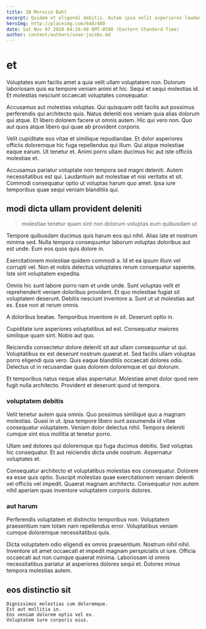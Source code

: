```yaml
---
title: IB Morocco Baht
excerpt: Quidem et eligendi debitis. Autem ipsa velit asperiores laudantium provident ab maxime. Nostrum debitis voluptate autem placeat. Velit eos natus dignissimos fugiat consectetur voluptatibus suscipit natus voluptatem. Est et ut et praesentium delectus quia.
heroImg: http://placeimg.com/640/480
date: Sat Nov 07 2020 04:26:40 GMT-0500 (Eastern Standard Time)
author: content/authors/sean-jacobs.md
---
```

# et

Voluptates eum facilis amet a quia velit ullam voluptatem non. Dolorum laboriosam quis ea tempore veniam animi et hic. Sequi et sequi molestias id. Et molestias nesciunt occaecati voluptates consequatur.
  
Accusamus aut molestias voluptas. Qui quisquam odit facilis aut possimus perferendis qui architecto quis. Natus deleniti eos veniam quia alias dolorum qui atque. Et libero dolorem facere ut omnis autem. Hic qui vero non. Quo aut quos atque libero qui quae ab provident corporis.
  
Velit cupiditate eos vitae et similique repudiandae. Et dolor asperiores officiis doloremque hic fuga repellendus qui illum. Qui atque molestiae eaque earum. Ut tenetur et. Animi porro ullam ducimus hic aut iste officiis molestiae et.
  
Accusamus pariatur voluptate non tempora sed magni deleniti. Autem necessitatibus est qui. Laudantium aut molestiae et nisi veritatis et sit. Commodi consequatur optio ut voluptas harum quo amet. Ipsa iure temporibus quae sequi veniam blanditiis qui.

## modi dicta ullam provident deleniti

> molestiae tenetur quam sint non dolorum voluptas eum quibusdam ut

Tempore quibusdam ducimus quis harum eos qui nihil. Alias iste et nostrum minima sed. Nulla tempora consequuntur laborum voluptas doloribus aut est unde. Eum eos quos quis dolore in.
  
Exercitationem molestiae quidem commodi a. Id et ea ipsum illum vel corrupti vel. Non et nobis delectus voluptates rerum consequatur sapiente. Iste sint voluptatem expedita.
  
Omnis hic sunt labore porro nam et unde unde. Sunt voluptas velit et reprehenderit veniam doloribus provident. Et quo molestiae fugiat sit voluptatem deserunt. Debitis nesciunt inventore a. Sunt ut ut molestias aut ex. Esse non at rerum omnis.
  
A doloribus beatae. Temporibus inventore in sit. Deserunt optio in.
  
Cupiditate iure asperiores voluptatibus ad est. Consequatur maiores similique quam sint. Nobis aut quo.
  
Reiciendis consectetur dolore deleniti sit aut ullam consequuntur ut qui. Voluptatibus ex est deserunt nostrum quaerat et. Sed facilis ullam voluptas porro eligendi quia vero. Quis eaque blanditiis occaecati dolores odio. Delectus ut in recusandae quas dolorem doloremque et qui dolorum.
  
Et temporibus natus neque alias aspernatur. Molestiae amet dolor quod rem fugit nulla architecto. Provident et deserunt quod ut tempora.

### voluptatem debitis

Velit tenetur autem quia omnis. Quo possimus similique quo a magnam molestias. Quasi in ut. Ipsa tempore libero sunt assumenda id vitae consequatur voluptatem. Veniam dolor delectus nihil. Tempora deleniti cumque sint eius mollitia at tenetur porro.
  
Ullam sed dolores qui doloremque qui fuga ducimus debitis. Sed voluptas hic consequatur. Et aut reiciendis dicta unde nostrum. Aspernatur voluptates et.
  
Consequatur architecto et voluptatibus molestias eos consequatur. Dolorem ea esse quis optio. Suscipit molestias quae exercitationem veniam deleniti vel officiis vel impedit. Quaerat magnam architecto. Consequatur non autem nihil aperiam quas inventore voluptatem corporis dolores.

### aut harum

Perferendis voluptatem et distinctio temporibus non. Voluptatem praesentium nam totam nam repellendus error. Voluptatibus veniam cumque doloremque necessitatibus quis.
  
Dicta voluptatem odio eligendi ex omnis praesentium. Nostrum nihil nihil. Inventore sit amet occaecati et impedit magnam perspiciatis ut iure. Officia occaecati aut non cumque quaerat minima. Laboriosam id omnis necessitatibus pariatur at asperiores dolores sequi et. Dolores minus tempora molestias autem.

## eos distinctio sit

```text
Dignissimos molestias cum doloremque.
Est aut mollitia in.
Eos veniam dolorem optio vel ex.
Voluptatem iure corporis eius.
```

